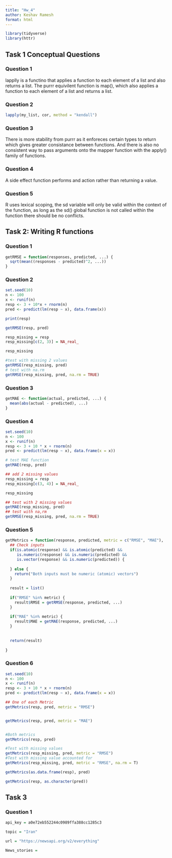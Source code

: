 ```yaml
---
title: "Hw_4"
author: Keshav Ramesh
format: html
---
```


```r
library(tidyverse)
library(httr)
```

## Task 1 Conceptual Questions

### Question 1 
lapplly is a functino that applies a function to each element of a list and also returns a list. The purrr equivilent function is map(), which also applies a function to each element of a list and returns a list. 

### Question 2 

```r
lapply(my_list, cor, method = "kendall")
```

### Question 3

There is more stability from purrr as it enforeces certain types to return which gives greater consistance between functions. And there is also no consistent way to pass arguments onto the mapper function with the apply() family of functions. 

### Question 4
A side effect function performs and action rather than returning a value. 

###  Question 5
R uses lexical scoping, the sd variable will only be valid within the context of the function, as long as the sd() global function is not called within the function there should be no conflicts. 



\newpage
## Task 2: Writing R functions 

### Question 1

```r
getRMSE = function(responses, predicted, ...) {
  sqrt(mean((responses - predicted)^2, ...))
}
```

### Question 2
```r
set.seed(10)
n <- 100
x <- runif(n)
resp <- 3 + 10*x + rnorm(n)
pred <- predict(lm(resp ~ x), data.frame(x))

print(resp)
```

```r
getRMSE(resp, pred)
```
```r
resp_missing = resp
resp_missing[c(2, 3)] = NA_real_

resp_missing
```
```r
#test with missing 2 values
getRMSE(resp_missing, pred)
# test with na.rm 
getRMSE(resp_missing, pred, na.rm = TRUE)

```

### Question 3

```r
getMAE <- function(actual, predicted, ...) {
  mean(abs(actual - predicted), ...)
}
```


### Question 4

```r
set.seed(10)
n <- 100
x <- runif(n)
resp <- 3 + 10 * x + rnorm(n)
pred <- predict(lm(resp ~ x), data.frame(x = x))
```


```r
# test MAE function
getMAE(resp, pred)
```

```r
## add 2 missing values
resp_missing = resp
resp_missing[c(3, 4)] = NA_real_

resp_missing
```


```r

## test with 2 missing values
getMAE(resp_missing, pred)
## test with na,rm
getRMSE(resp_missing, pred, na.rm = TRUE)

```
### Question 5


```r
getMetrics = function(response, predicted, metric = c("RMSE", "MAE"), ...) {
  ## Check inputs
  if(is.atomic(response) && is.atomic(predicted) &&
     is.numeric(response) && is.numeric(predicted) &&
     is.vector(response) && is.numeric(predicted)) {
    
  } else {
    return("Both inputs must be numeric (atomic) vectors")
  }
  
  result = list()
  
  if("RMSE" %in% metric) {
    result$RMSE = getRMSE(response, predicted, ...)
  }
  
  if("MAE" %in% metric) {
    result$MAE = getMAE(response, predicted, ...)
  }
  
  
  return(result)
  
}
```

### Question 6

```r
set.seed(10)
n <- 100
x <- runif(n)
resp <- 3 + 10 * x + rnorm(n)
pred <- predict(lm(resp ~ x), data.frame(x = x))
```


```r
## One of each Metric
getMetrics(resp, pred, metric = "RMSE")


getMetrics(resp, pred, metric = "MAE")


#Both metrics
getMetrics(resp, pred)


```
```r
#Test with missing values 
getMetrics(resp_missing, pred, metric = "RMSE")
#Test with missing value accounted for 
getMetrics(resp_missing, pred, metric = "RMSE", na.rm = T)
```
```r
getMetrics(as.data.frame(resp), pred)

getMetrics(resp, as.character(pred))
```
\newpage
## Task 3

### Question 1

```r
api_key = a0e72eb552244c0989ffa388cc1285c3

topic = "Iran"

url = "https://newsapi.org/v2/everything"

News_stories = 

```























